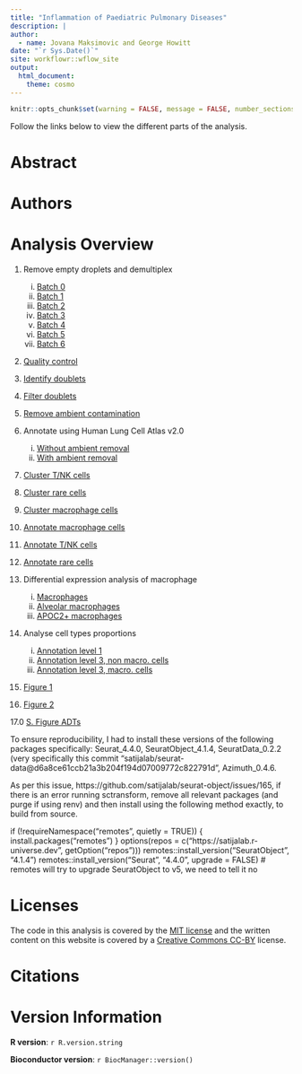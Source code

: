 ```yaml
---
title: "Inflammation of Paediatric Pulmonary Diseases"
description: |
author:
  - name: Jovana Maksimovic and George Howitt
date: "`r Sys.Date()`"
site: workflowr::wflow_site
output:
  html_document: 
    theme: cosmo
---
```


```r
knitr::opts_chunk$set(warning = FALSE, message = FALSE, number_sections = FALSE)
```

Follow the links below to view the different parts of the analysis. 


# Abstract {-}

# Authors {-}
 
# Analysis Overview {-}

1. Remove empty droplets and demultiplex
    i) [Batch 0](01.0_preprocess_batch0.html)
    ii) [Batch 1](01.1_preprocess_batch1.html)
    iii) [Batch 2](01.2_preprocess_batch2.html)
    iv) [Batch 3](01.3_preprocess_batch3.html)
    v) [Batch 4](01.4_preprocess_batch4.html)
    vi) [Batch 5](01.5_preprocess_batch5.html)
    vii) [Batch 6](01.6_preprocess_batch6.html)

2. [Quality control](02.0_quality_control.html)

3. [Identify doublets](03.0_identify_doublets.html)

4. [Filter doublets](04.0_filter_doublets.html)

5. [Remove ambient contamination](05.0_remove_ambient.html)

6. Annotate using Human Lung Cell Atlas v2.0
    i)    [Without ambient removal](06.0_azimuth_annotation.html)
    ii)    [With ambient removal](06.1_azimuth_annotation_decontx.html)

7. [Cluster T/NK cells](07.1_integrate_cluster_t_cells_decontx.html)

8. [Cluster rare cells](08.1_integrate_cluster_other_cells_decontx.html)

9. [Cluster macrophage cells](09.0_integrate_cluster_macro_cells.html)

10. [Annotate macrophage cells](10.0_manual_annotations_macro_cells.html) 

11. [Annotate T/NK cells](11.0_manual_annotations_t_cells_decontx.html)  

12. [Annotate rare cells](12.0_manual_annotations_other_cells.html) 

<!-- 13. Differential expression analysis within macrophage sub-types -->
<!--     i)    [Alveolar macro. CF modifiers & severity](13.0_DGE_analysis_macro-alveolar_cells_CF-only-samples.html)  -->
<!--     ii)    [Alveolar macro. CF$\pm$modifiers vs non-CF control](13.1_DGE_analysis_macro-alveolar_cells_CF-vs-control-samples.html) -->
<!--     iii)    [Monocyte-derived macro. CF modifiers & severity](13.2_DGE_analysis_macro-monocyte-derived_CF-only-samples.html)  -->
<!--     iv)    [Monocyte-derived macro. CF$\pm$modifiers vs non-CF control](13.3_DGE_analysis_macro-monocyte-derived_CF-vs-control-samples.html) -->
<!--     v)    [Macro. CCL CF modifiers & severity](13.4_DGE_analysis_macro-CCL_CF-only-samples.html)  -->
<!--     vi)    [Macro. CCL CF$\pm$modifiers vs non-CF control](13.5_DGE_analysis_macro-CCL_CF-vs-control-samples.html)  -->
<!--     vii)    [Macro. IFI27 CF modifiers & severity](13.6_DGE_analysis_macro-IFI27_CF-only-samples.html)  -->
<!--     vii)    [Macro. IFI27 CF$\pm$modifiers vs non-CF control](13.7_DGE_analysis_macro-IFI27_CF-vs-control-samples.html)  -->
<!--     ix)    [Macro. lipid CF modifiers & severity](13.8_DGE_analysis_macro-lipid_CF-only-samples.html)  -->
<!--     x)    [Macro. lipid CF$\pm$modifiers vs non-CF control](13.9_DGE_analysis_macro-lipid_CF-vs-control-samples.html) -->
<!--     xi)    [Macro. APOC2+ CF modifiers & severity](13.10_DGE_analysis_macro-APOC2+_CF-only-samples.html)  -->
<!--     xii)    [Macro. APOC2+ CF$\pm$modifiers vs non-CF control](13.11_DGE_analysis_macro-APOC2+_CF-vs-control-samples.html) -->
<!--     xiii)    [Macro. proliferating CF modifiers & severity](13.12_DGE_analysis_macro-proliferating_CF-only-samples.html)  -->
<!--     xiv)    [Macro. proliferating CF$\pm$modifiers vs non-CF control](13.13_DGE_analysis_macro-proliferating_CF-vs-control-samples.html) -->
13. Differential expression analysis of macrophage
    i) [Macrophages](13.0_DGE_analysis_macrophages.html)
    ii) [Alveolar macrophages](13.1_DGE_analysis_macro-alveolar.html)
    iii) [APOC2+ macrophages](13.2_DGE_analysis_macro-APOC2+.html)

14. Analyse cell types proportions
    i) [Annotation level 1](14.0_proportions_analysis_ann_level_1.html) 
    ii) [Annotation level 3, non macro. cells](14.1_proportions_analysis_ann_level_3_non-macrophages.html)
    iii) [Annotation level 3, macro. cells](14.2_proportions_analysis_ann_level_3_macrophages.html)


15. [Figure 1](15.0_Figure_1.html)


16. [Figure 2](16.0_Figure_2.html)


17.0 [S. Figure ADTs](17.0_Supplementary_Figure_ADTs.html)    

    
To ensure reproducibility, I had to install these versions of the following packages specifically: Seurat_4.4.0,  SeuratObject_4.1.4, SeuratData_0.2.2 (very specifically this commit "satijalab/seurat-data@d6a8ce61ccb21a3b204f194d07009772c822791d", Azimuth_0.4.6.

As per this issue, https://github.com/satijalab/seurat-object/issues/165, if there is an error running sctransform, remove all relevant packages (and purge if using renv) and then install using the following method exactly, to build from source.

if (!requireNamespace("remotes", quietly = TRUE)) {
  install.packages("remotes")
}
options(repos = c("https://satijalab.r-universe.dev", getOption("repos")))
remotes::install_version("SeuratObject", "4.1.4")
remotes::install_version("Seurat", "4.4.0", upgrade = FALSE) # remotes will try to upgrade SeuratObject to v5, we need to tell it no


# Licenses {-}

The code in this analysis is covered by the [MIT license][mit] and the written
content on this website is covered by a [Creative Commons CC-BY][cc] license.


# Citations {-}



# Version Information  {-}

**R version**: `r R.version.string`

**Bioconductor version**: `r BiocManager::version()`


[mit]: https://choosealicense.com/licenses/mit/ "MIT License"
[cc]: https://choosealicense.com/licenses/cc-by-4.0/ "CC-BY License"

